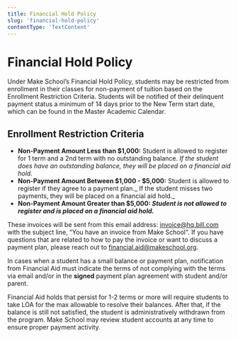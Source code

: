 ```yaml
---
title: Financial Hold Policy
slug: 'financial-hold-policy'
contentType: 'TextContent'
---
```


# Financial Hold Policy

Under Make School’s Financial Hold Policy, students may be restricted from enrollment in their
classes for non-payment of tuition based on the Enrollment Restriction Criteria. Students will be
notified of their delinquent payment status a minimum of 14 days prior to the New Term start date,
which can be found in the Master Academic Calendar.

## Enrollment Restriction Criteria

- **Non-Payment Amount Less than $1,000:** Student is allowed to register for 1 term and a 2nd term
  with no outstanding balance. _If the student does have an outstanding balance, they will be placed
  on a financial aid hold._
- **Non-Payment Amount Between $1,000 - $5,000:** Student is allowed to register if they agree to a
  payment plan._ If the student misses two payments, they will be placed on a financial aid hold._
- **Non-Payment Amount Greater than $5,000: _Student is not allowed to register and is placed on a
  financial aid hold._**

These invoices will be sent from this email address:
[invoice@hq.bill.com](mailto:invoice@hq.bill.com) with the subject line, “You have an invoice from
Make School". If you have questions that are related to how to pay the invoice or want to discuss a
payment plan, please reach out to [financial.aid@makeschool.org](mailto:finance@makeschool.com).

In cases when a student has a small balance or payment plan, notification from Financial Aid must
indicate the terms of not complying with the terms via email and/or in the **signed** payment plan
agreement with student and/or parent.

Financial Aid holds that persist for 1-2 terms or more will require students to take LOA for the max
allowable to resolve their balances. After that, if the balance is still not satisfied, the student
is administratively withdrawn from the program. Make School may review student accounts at any time
to ensure proper payment activity.
